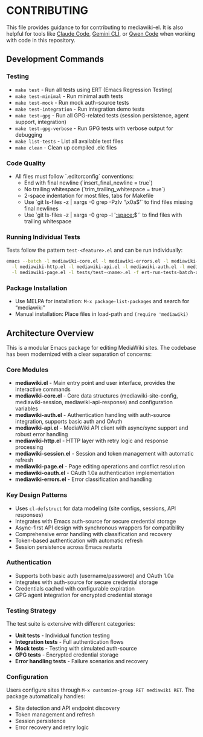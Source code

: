 = CONTRIBUTING =

This file provides guidance to for contributing to mediawiki-el. It is also helpful for tools like [[claude.ai/code|Claude Code]], [https://github.com/google-gemini/gemini-cli Gemini CLI], or [https://github.com/QwenLM/qwen-code Qwen Code] when working with code in this repository.

== Development Commands ==

=== Testing ===

* <code>make test</code> - Run all tests using ERT (Emacs Regression Testing)
* <code>make test-minimal</code> - Run minimal auth tests
* <code>make test-mock</code> - Run mock auth-source tests
* <code>make test-integration</code> - Run integration demo tests
* <code>make test-gpg</code> - Run all GPG-related tests (session persistence, agent support, integration)
* <code>make test-gpg-verbose</code> - Run GPG tests with verbose output for debugging
* <code>make list-tests</code> - List all available test files
* <code>make clean</code> - Clean up compiled .elc files

=== Code Quality ===

* All files must follow `.editorconfig` conventions:
** End with final newline (`insert_final_newline = true`)
** No trailing whitespace (`trim_trailing_whitespace = true`)
** 2-space indentation for most files, tabs for Makefile
** Use `git ls-files -z | xargs -0 grep -Pzlv '\x0a$'` to find files missing final newlines
** Use `git ls-files -z | xargs -0 grep -l '[[:space:]]$'` to find files with trailing whitespace

=== Running Individual Tests ===

Tests follow the pattern <code><nowiki>test-<feature>.el</nowiki></code> and can be run individually:

<source lang="bash">
emacs --batch -l mediawiki-core.el -l mediawiki-errors.el -l mediawiki-session.el \
  -l mediawiki-http.el -l mediawiki-api.el -l mediawiki-auth.el -l mediawiki-oauth.el \
  -l mediawiki-page.el -l tests/test-<name>.el -f ert-run-tests-batch-and-exit
</source>

=== Package Installation ===

* Use MELPA for installation: <code>M-x package-list-packages</code> and search for “mediawiki”
* Manual installation: Place files in load-path and <code>(require 'mediawiki)</code>

== Architecture Overview ==

This is a modular Emacs package for editing MediaWiki sites. The codebase has been modernized with a clear separation of concerns:

=== Core Modules ===

* '''mediawiki.el''' - Main entry point and user interface, provides the interactive commands
* '''mediawiki-core.el''' - Core data structures (mediawiki-site-config, mediawiki-session, mediawiki-api-response) and configuration variables
* '''mediawiki-auth.el''' - Authentication handling with auth-source integration, supports basic auth and OAuth
* '''mediawiki-api.el''' - MediaWiki API client with async/sync support and robust error handling
* '''mediawiki-http.el''' - HTTP layer with retry logic and response processing
* '''mediawiki-session.el''' - Session and token management with automatic refresh
* '''mediawiki-page.el''' - Page editing operations and conflict resolution
* '''mediawiki-oauth.el''' - OAuth 1.0a authentication implementation
* '''mediawiki-errors.el''' - Error classification and handling

=== Key Design Patterns ===

* Uses <code>cl-defstruct</code> for data modeling (site configs, sessions, API responses)
* Integrates with Emacs auth-source for secure credential storage
* Async-first API design with synchronous wrappers for compatibility
* Comprehensive error handling with classification and recovery
* Token-based authentication with automatic refresh
* Session persistence across Emacs restarts

=== Authentication ===

* Supports both basic auth (username/password) and OAuth 1.0a
* Integrates with auth-source for secure credential storage
* Credentials cached with configurable expiration
* GPG agent integration for encrypted credential storage

=== Testing Strategy ===

The test suite is extensive with different categories:
* '''Unit tests''' - Individual function testing
* '''Integration tests''' - Full authentication flows
* '''Mock tests''' - Testing with simulated auth-source
* '''GPG tests''' - Encrypted credential storage
* '''Error handling tests''' - Failure scenarios and recovery

=== Configuration ===

Users configure sites through <code>M-x customize-group RET mediawiki RET</code>. The package automatically handles:
* Site detection and API endpoint discovery
* Token management and refresh
* Session persistence
* Error recovery and retry logic
